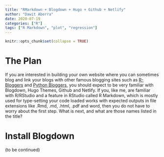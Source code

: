 ```yaml
---
title: "RMarkdown + Blogdown + Hugo + Github + Netlify"
author: "Dawit Aberra"
date: 2020-07-19
categories: ["R"]
tags: ["R Markdown", "plot", "regression"]
---
```


```r
knitr::opts_chunk$set(collapse = TRUE)
```

# The Plan
If you are interested in building your own website where you can sometimes blog and link your blogs with other famous blogging sites such as [R-Bloggers](https://www.r-bloggers.com/) and [Python Bloggers](https://python-bloggers.com/), you should expect to be very familiar with Blogdown, Hugo Themes, Github and Netlify. If you, like me,  are familiar with R/RStudio and a feature in RStudio called R Markdown, which is mostly used for type-setting your code loaded works with expected outputs in file extensions like .Rmd, .md, .html, .pdf and word, then you do not have to worry about the first step. What is next, and what are those names listed in the title?

# Install Blogdown
(to be continued)


